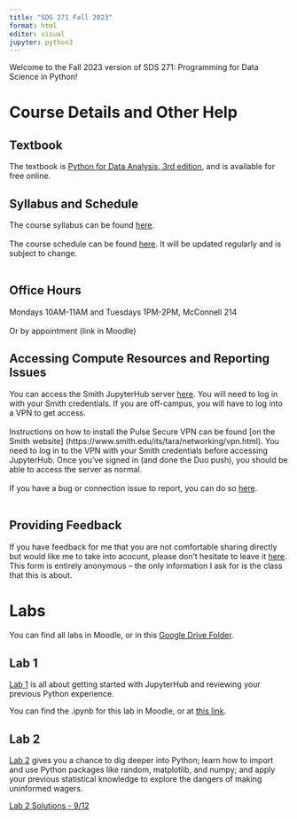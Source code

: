 ```yaml
---
title: "SDS 271 Fall 2023"
format: html
editor: visual
jupyter: python3
---
```


Welcome to the Fall 2023 version of SDS 271: Programming for Data Science in Python!

# Course Details and Other Help

## Textbook

The textbook is [Python for Data Analysis, 3rd edition](https://wesmckinney.com/book/), and is available for free online.

## Syllabus and Schedule

The course syllabus can be found [here](SDS271/F23/SDS-271-F23-Syllabus.pdf).\
\
The course schedule can be found [here](https://docs.google.com/spreadsheets/d/1cgGw0gnp9zf7X_boAl0-BlcDbxlrTiVobbfTav6SB0o/edit?usp=sharing). It will be updated regularly and is subject to change.\
\

## Office Hours

Mondays 10AM-11AM and Tuesdays 1PM-2PM, McConnell 214\
\
Or by appointment (link in Moodle)

## Accessing Compute Resources and Reporting Issues

You can access the Smith JupyterHub server [here](https://jupyterhub.smith.edu/). You will need to log in with your Smith credentials. If you are off-campus, you will have to log into a VPN to get access.\
\
Instructions on how to install the Pulse Secure VPN can be found \[on the Smith website\] (https://www.smith.edu/its/tara/networking/vpn.html). You need to log in to the VPN with your Smith credentials before accessing JupyterHub. Once you've signed in (and done the Duo push), you should be able to access the server as normal.\
\
If you have a bug or connection issue to report, you can do so [here](https://forms.gle/yuu11ZZpEEyunkJe8).\
\

## Providing Feedback

If you have feedback for me that you are not comfortable sharing directly but would like me to take into acocunt, please don't hesitate to leave it [here](https://forms.gle/UybDA8HT5KoD8kWRA). This form is entirely anonymous -- the only information I ask for is the class that this is about.

# Labs

You can find all labs in Moodle, or in this [Google Drive Folder](https://drive.google.com/drive/folders/1BrjKefesMYX1B9Gv8545PNQnDzq5kt4d?usp=drive_link/).

## Lab 1

[Lab 1](SDS271/F23/Lab1_clean.qmd) is all about getting started with JupyterHub and reviewing your previous Python experience.

You can find the .ipynb for this lab in Moodle, or at [this link](https://colab.research.google.com/drive/1w4aK3JO1ifkciSFsfkBdUUlgqYBZWBN2).

## Lab 2

[Lab 2](SDS271/F23/Lab2_clean.qmd) gives you a chance to dig deeper into Python; learn how to import and use Python packages like random, matplotlib, and numpy; and apply your previous statistical knowledge to explore the dangers of making uninformed wagers.

[Lab 2 Solutions - 9/12](SDS271/F23/Lab2_solutions_09_12.qmd)
